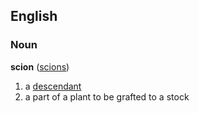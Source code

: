 ==English==
===Noun===
'''scion''' ([[scions]])

#a [[descendant]]
#a part of a plant to be grafted to a stock